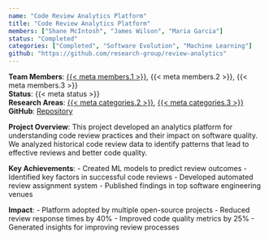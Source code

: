 ```yaml
---
name: "Code Review Analytics Platform"
title: "Code Review Analytics Platform"
members: ["Shane McIntosh", "James Wilson", "Maria Garcia"]
status: "Completed"
categories: ["Completed", "Software Evolution", "Machine Learning"]
github: "https://github.com/research-group/review-analytics"
---
```

**Team Members**: [{{< meta members.1 >}}](../members/current/shanemcintosh.qmd), {{< meta members.2 >}}, {{< meta members.3 >}}  
**Status**: {{< meta status >}}  
**Research Areas**: [{{< meta categories.2 >}}](../projects.qmd#category=Software+Evolution), [{{< meta categories.3 >}}](../projects.qmd#category=Machine+Learning)  
**GitHub**: [Repository]({{< meta github >}})

**Project Overview**: 
This project developed an analytics platform for understanding code review practices and their impact on software quality. We analyzed historical code review data to identify patterns that lead to effective reviews and better code quality.

**Key Achievements**:
- Created ML models to predict review outcomes
- Identified key factors in successful code reviews
- Developed automated review assignment system
- Published findings in top software engineering venues

**Impact**:
- Platform adopted by multiple open-source projects
- Reduced review response times by 40%
- Improved code quality metrics by 25%
- Generated insights for improving review processes
